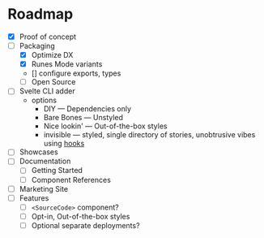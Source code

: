 # Roadmap

- [x] Proof of concept
- [ ] Packaging
  - [x] Optimize DX
  - [x] Runes Mode variants
  - [] configure exports, types
  - [ ] Open Source
- [ ] Svelte CLI adder
  - options
    - DIY — Dependencies only
    - Bare Bones — Unstyled
    - Nice lookin' — Out-of-the-box styles
    - invisible — styled, single directory of stories, unobtrusive vibes using [hooks](https://svelte.dev/docs/kit/hooks)
- [ ] Showcases
- [ ] Documentation
  - [ ] Getting Started
  - [ ] Component References
- [ ] Marketing Site
- [ ] Features
  - [ ] `<SourceCode>` component?
  - [ ] Opt-in, Out-of-the-box styles
  - [ ] Optional separate deployments?
